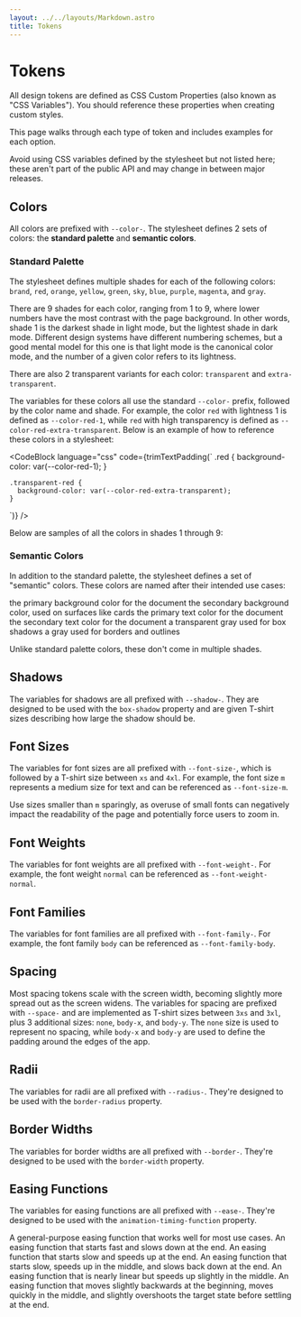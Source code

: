 ```yaml
---
layout: ../../layouts/Markdown.astro
title: Tokens
---
```



# Tokens

All design tokens are defined as CSS Custom Properties (also known as "CSS
Variables"). You should reference these properties when creating custom
styles.

This page walks through each type of token and includes examples for each option.

<div class="alert warning">
  Avoid using CSS variables defined by the stylesheet but not listed here; these
  aren't part of the public API and may change in between major releases.
</div>

## Colors

All colors are prefixed with `--color-`. The stylesheet defines 2 sets
of colors: the **standard palette** and **semantic colors**.

### Standard Palette

The stylesheet defines multiple shades for each of the following colors:
`brand`, `red`, `orange`, `yellow`, `green`, `sky`, `blue`, `purple`, `magenta`,
and `gray`.

There are 9 shades for each color, ranging from 1 to 9, where lower numbers have
the most contrast with the page background. In other words, shade 1 is the
darkest shade in light mode, but the lightest shade in dark mode. Different
design systems have different numbering schemes, but a good mental model for
this one is that light mode is the canonical color mode, and the number of a
given color refers to its lightness.

There are also 2 transparent variants for each color: `transparent` and
`extra-transparent`.

The variables for these colors all use the standard `--color-` prefix,
followed by the color name and shade. For example, the color `red` with
lightness 1 is defined as `--color-red-1`, while `red` with high
transparency is defined as `--color-red-extra-transparent`. Below is an
example of how to reference these colors in a stylesheet:

<CodeBlock
  language="css"
  code={trimTextPadding(`
    .red {
      background-color: var(--color-red-1);
    }

    .transparent-red {
      background-color: var(--color-red-extra-transparent);
    }
  `)}
/>

Below are samples of all the colors in shades 1 through 9:

<ColorsContainer>
  <ColorRow name="brand" />
  <ColorRow name="red" />
  <ColorRow name="orange" />
  <ColorRow name="yellow" />
  <ColorRow name="green" />
  <ColorRow name="sky" />
  <ColorRow name="blue" />
  <ColorRow name="purple" />
  <ColorRow name="magenta" />
  <ColorRow name="gray" />
</ColorsContainer>

### Semantic Colors

In addition to the standard palette, the stylesheet defines a set of
"semantic" colors. These colors are named after their intended use cases:

<SemanticColors>
  <SemanticColor name="body">
    the primary background color for the document
  </SemanticColor>
  <SemanticColor name="body-alt">
    the secondary background color, used on surfaces like cards
  </SemanticColor>
  <SemanticColor name="body-text">
    the primary text color for the document
  </SemanticColor>
  <SemanticColor name="body-text-alt">
    the secondary text color for the document
  </SemanticColor>
  <SemanticColor name="shadow">
    a transparent gray used for box shadows
  </SemanticColor>
  <SemanticColor name="outline">
    a gray used for borders and outlines
  </SemanticColor>
</SemanticColors>

Unlike standard palette colors, these don't come in multiple shades.

## Shadows

The variables for shadows are all prefixed with `--shadow-`. They are
designed to be used with the `box-shadow` property and are given T-shirt
sizes describing how large the shadow should be.

<ShadowExample size="none" />
<ShadowExample size="s" />
<ShadowExample size="m" />
<ShadowExample size="l" />
<ShadowExample size="xl" />

## Font Sizes

The variables for font sizes are all prefixed with `--font-size-`, which
is followed by a T-shirt size between `xs` and `4xl`. For example, the
font size `m` represents a medium size for text and can be referenced as
`--font-size-m`.

Use sizes smaller than `m` sparingly, as overuse of small fonts can negatively
impact the readability of the page and potentially force users to zoom in.

<div class="card">
  <FontExample propName="size" propValue="xs" />
  <FontExample propName="size" propValue="s" />
  <FontExample propName="size" propValue="m" />
  <FontExample propName="size" propValue="l" />
  <FontExample propName="size" propValue="xl" />
  <FontExample propName="size" propValue="2xl" />
  <FontExample propName="size" propValue="3xl" />
  <FontExample propName="size" propValue="4xl" />
</div>

## Font Weights

The variables for font weights are all prefixed with `--font-weight-`. For
example, the font weight `normal` can be referenced as `--font-weight-normal`.

<div class="card">
  <FontExample propName="weight" propValue="light" />
  <FontExample propName="weight" propValue="normal" />
  <FontExample propName="weight" propValue="semibold" />
  <FontExample propName="weight" propValue="bold" />
  <FontExample propName="weight" propValue="black" />
</div>

## Font Families

The variables for font families are all prefixed with `--font-family-`. For
example, the font family `body` can be referenced as `--font-family-body`.

<div class="card">
  <FontExample propName="family" propValue="body" />
  <FontExample propName="family" propValue="heading" />
  <FontExample propName="family" propValue="mono" />
</div>

## Spacing

Most spacing tokens scale with the screen width, becoming slightly more spread out
as the screen widens. The variables for spacing are prefixed with `--space-`
and are implemented as T-shirt sizes between `3xs` and `3xl`, plus 3 additional
sizes: `none`, `body-x`, and `body-y`. The `none` size is used to represent no spacing,
while `body-x` and `body-y` are used to define the padding around the edges of the app.

<div class="card">
  <SpacingExample space="none" />
  <SpacingExample space="3xs" />
  <SpacingExample space="2xs" />
  <SpacingExample space="xs" />
  <SpacingExample space="s" />
  <SpacingExample space="m" />
  <SpacingExample space="l" />
  <SpacingExample space="xl" />
  <SpacingExample space="2xl" />
  <SpacingExample space="3xl" />
  <SpacingExample space="body-x" />
  <SpacingExample space="body-y" />
</div>

## Radii

The variables for radii are all prefixed with `--radius-`. They're designed to
be used with the `border-radius` property.

<div class="flow">
  <BorderExample propName="radius" propValue="none" />
  <BorderExample propName="radius" propValue="s" />
  <BorderExample propName="radius" propValue="m" />
  <BorderExample propName="radius" propValue="l" />
  <BorderExample propName="radius" propValue="xl" />
  <BorderExample propName="radius" propValue="2xl" />
  <BorderExample propName="radius" propValue="full" />
</div>

## Border Widths

The variables for border widths are all prefixed with `--border-`. They're
designed to be used with the `border-width` property.

<div class="flow">
  <BorderExample propName="border" propValue="none" />
  <BorderExample propName="border" propValue="s" />
  <BorderExample propName="border" propValue="m" />
  <BorderExample propName="border" propValue="l" />
  <BorderExample propName="border" propValue="xl" />
</div>

## Easing Functions

The variables for easing functions are all prefixed with `--ease-`. They're
designed to be used with the `animation-timing-function` property.

<div class="stack vertical">
  <AnimationExample easingFunctionName="default">
    A general-purpose easing function that works well for most use cases.
  </AnimationExample>
  <AnimationExample easingFunctionName="out">
    An easing function that starts fast and slows down at the end.
  </AnimationExample>
  <AnimationExample easingFunctionName="in">
    An easing function that starts slow and speeds up at the end.
  </AnimationExample>
  <AnimationExample easingFunctionName="both">
    An easing function that starts slow, speeds up in the middle, and slows back down at the end.
  </AnimationExample>
  <AnimationExample easingFunctionName="both-subtle">
    An easing function that is nearly linear but speeds up slightly in the middle.
  </AnimationExample>
  <AnimationExample easingFunctionName="spring">
    An easing function that moves slightly backwards at the beginning, moves quickly in the middle, and slightly overshoots the target state before settling at the end.
  </AnimationExample>
</div>